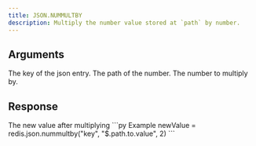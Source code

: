 ```yaml
---
title: JSON.NUMMULTBY
description: Multiply the number value stored at `path` by number.
---
```


## Arguments

<ParamField body="key" type="str" required>
    The key of the json entry.
</ParamField>
<ParamField body="path" type="str" required>
    The path of the number.
</ParamField>




<ParamField body="multiply" type="number" required>
    The number to multiply by.
</ParamField>


## Response

<ResponseField type="List[int]" required>
  The new value after multiplying
</ResponseField>

<RequestExample>
```py Example
newValue = redis.json.nummultby("key", "$.path.to.value", 2)
```
</RequestExample>
